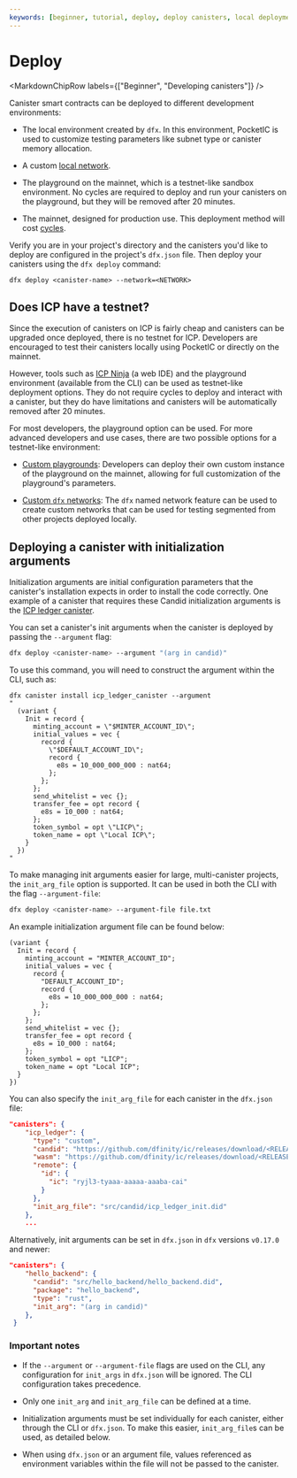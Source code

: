 ```yaml
---
keywords: [beginner, tutorial, deploy, deploy canisters, local deployment, local dev, mainnet deployment, mainnet, playground, deploy playground, deploy to playground]
---
```



# Deploy

<MarkdownChipRow labels={["Beginner", "Developing canisters"]} />

Canister smart contracts can be deployed to different development environments:

- The local environment created by `dfx`. In this environment, PocketIC is used to customize testing parameters like subnet type or canister memory allocation.

- A custom [local network](/docs/building-apps/developing-canisters/custom-networks).

- The playground on the mainnet, which is a testnet-like sandbox environment. No cycles are required to deploy and run your canisters on the playground, but they will be removed after 20 minutes.

- The mainnet, designed for production use. This deployment method will cost [cycles](/docs/building-apps/essentials/gas-cost).

Verify you are in your project's directory and the canisters you'd like to deploy are configured in the project's `dfx.json` file. Then deploy your canisters using the `dfx deploy` command:

```
dfx deploy <canister-name> --network=<NETWORK>
```

## Does ICP have a testnet?

Since the execution of canisters on ICP is fairly cheap and canisters can be upgraded once deployed, there is no testnet for ICP. Developers are encouraged to test their canisters locally using PocketIC or directly on the mainnet.

However, tools such as [ICP Ninja](https://icp.ninja) (a web IDE) and the playground environment (available from the CLI) can be used as testnet-like deployment options. They do not require cycles to deploy and interact with a canister, but they do have limitations and canisters will be automatically removed after 20 minutes.

For most developers, the playground option can be used. For more advanced developers and use cases, there are two possible options for a testnet-like environment:

- [Custom playgrounds](/docs/building-apps/developing-canisters/custom-networks): Developers can deploy their own custom instance of the playground on the mainnet, allowing for full customization of the playground's parameters.

- [Custom `dfx` networks](/docs/building-apps/developing-canisters/custom-networks): The `dfx` named network feature can be used to create custom networks that can be used for testing segmented from other projects deployed locally.

## Deploying a canister with initialization arguments

Initialization arguments are initial configuration parameters that the canister's installation expects in order to install the code correctly. One example of a canister that requires these Candid initialization arguments is the [ICP ledger canister](/docs/defi/token-ledgers/setup/icp_ledger_setup).

You can set a canister's init arguments when the canister is deployed by passing the `--argument` flag:

```bash
dfx deploy <canister-name> --argument "(arg in candid)"
```

To use this command, you will need to construct the argument within the CLI, such as:

```
dfx canister install icp_ledger_canister --argument
"
  (variant {
    Init = record {
      minting_account = \"$MINTER_ACCOUNT_ID\";
      initial_values = vec {
        record {
          \"$DEFAULT_ACCOUNT_ID\";
          record {
            e8s = 10_000_000_000 : nat64;
          };
        };
      };
      send_whitelist = vec {};
      transfer_fee = opt record {
        e8s = 10_000 : nat64;
      };
      token_symbol = opt \"LICP\";
      token_name = opt \"Local ICP\";
    }
  })
"
```

To make managing init arguments easier for large, multi-canister projects, the `init_arg_file` option is supported. It can be used in both the CLI with the flag `--argument-file`:

```bash
dfx deploy <canister-name> --argument-file file.txt
```

An example initialization argument file can be found below:

```did
(variant {
  Init = record {
    minting_account = "MINTER_ACCOUNT_ID";
    initial_values = vec {
      record {
        "DEFAULT_ACCOUNT_ID";
        record {
          e8s = 10_000_000_000 : nat64;
        };
      };
    };
    send_whitelist = vec {};
    transfer_fee = opt record {
      e8s = 10_000 : nat64;
    };
    token_symbol = opt "LICP";
    token_name = opt "Local ICP";
  }
})
```

You can also specify the `init_arg_file` for each canister in the `dfx.json` file:

```json
"canisters": {
    "icp_ledger": {
      "type": "custom",
      "candid": "https://github.com/dfinity/ic/releases/download/<RELEASE>/ledger.did",
      "wasm": "https://github.com/dfinity/ic/releases/download/<RELEASE>/ledger-canister_notify-method.wasm.gz",
      "remote": {
        "id": {
          "ic": "ryjl3-tyaaa-aaaaa-aaaba-cai"
        }
      },
      "init_arg_file": "src/candid/icp_ledger_init.did"
    },
    ...
```

Alternatively, init arguments can be set in `dfx.json` in `dfx` versions `v0.17.0` and newer:

```json title="dfx.json"
"canisters": {
    "hello_backend": {
      "candid": "src/hello_backend/hello_backend.did",
      "package": "hello_backend",
      "type": "rust",
      "init_arg": "(arg in candid)"
    },
 }
```

### Important notes

- If the `--argument` or `--argument-file` flags are used on the CLI, any configuration for `init_args` in `dfx.json` will be ignored. The CLI configuration takes precedence.

- Only one `init_arg` and `init_arg_file` can be defined at a time.

- Initialization arguments must be set individually for each canister, either through the CLI or `dfx.json`. To make this easier, `init_arg_file`s can be used, as detailed below.

- When using `dfx.json` or an argument file, values referenced as environment variables within the file will not be passed to the canister.

